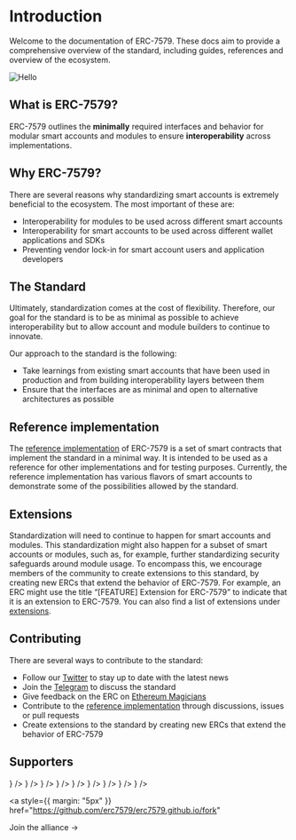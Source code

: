 
# Introduction

Welcome to the documentation of ERC-7579. These docs aim to provide a comprehensive overview of the standard, including guides, references and overview of the ecosystem.

![Hello](/bannerv2.png)

## What is ERC-7579?

ERC-7579 outlines the **minimally** required interfaces and behavior for modular smart accounts and modules to ensure **interoperability** across implementations.

## Why ERC-7579?

There are several reasons why standardizing smart accounts is extremely beneficial to the ecosystem. The most important of these are:

- Interoperability for modules to be used across different smart accounts
- Interoperability for smart accounts to be used across different wallet applications and SDKs
- Preventing vendor lock-in for smart account users and application developers

## The Standard

Ultimately, standardization comes at the cost of flexibility. Therefore, our goal for the standard is to be as minimal as possible to achieve interoperability but to allow account and module builders to continue to innovate.

Our approach to the standard is the following:

- Take learnings from existing smart accounts that have been used in production and from building interoperability layers between them
- Ensure that the interfaces are as minimal and open to alternative architectures as possible

## Reference implementation

The [reference implementation](https://github.com/erc7579/erc7579-implementation) of ERC-7579 is a set of smart contracts that implement the standard in a minimal way. It is intended to be used as a reference for other implementations and for testing purposes. Currently, the reference implementation has various flavors of smart accounts to demonstrate some of the possibilities allowed by the standard.

## Extensions

Standardization will need to continue to happen for smart accounts and modules. This standardization might also happen for a subset of smart accounts or modules, such as, for example, further standardizing security safeguards around module usage. To encompass this, we encourage members of the community to create extensions to this standard, by creating new ERCs that extend the behavior of ERC-7579. For example, an ERC might use the title “[FEATURE] Extension for ERC-7579” to indicate that it is an extension to ERC-7579. You can also find a list of extensions under [extensions](/extensions).

## Contributing

There are several ways to contribute to the standard:

- Follow our [Twitter](https://x.com/erc7579) to stay up to date with the latest news
- Join the [Telegram](https://t.me/+KfB9WuhKDgk5YzIx) to discuss the standard
- Give feedback on the ERC on [Ethereum Magicians](https://ethereum-magicians.org/t/erc-7579-minimal-modular-smart-accounts/17336)
- Contribute to the [reference implementation](https://github.com/erc7579/erc7579-implementation) through discussions, issues or pull requests
- Create extensions to the standard by creating new ERCs that extend the behavior of ERC-7579

## Supporters

<Cards>
  <Card
    title="Biconomy"
    href="https://biconomy.io/"
    icon={
      <Image
        src="/biconomy.jpeg"
        width={50}
        height={50}
        alt=""
        style={{ marginRight: "5px" }}
      />
    }
  />
  <Card
    title="ZeroDev"
    href="https://zerodev.app/"
    icon={
      <Image
        src="/zerodev.png"
        width={50}
        height={50}
        alt=""
        style={{ marginRight: "5px" }}
      />
    }
  />
  <Card
    title="Rhinestone"
    href="https://www.rhinestone.wtf/"
    icon={
      <Image
        src="/rhinestone.png"
        width={50}
        height={50}
        alt=""
        style={{ marginRight: "5px" }}
      />
    }
  />
  <Card
    title="OKX"
    href="https://www.okx.com/"
    icon={
      <Image
        src="/okx.jpeg"
        width={50}
        height={50}
        alt=""
        style={{ marginRight: "5px" }}
      />
    }
  />
  <Card
    title="Etherspot"
    href="https://etherspot.io"
    icon={
      <Image
        src="/etherspot.jpg"
        width={50}
        height={50}
        alt=""
        style={{ marginRight: "5px" }}
      />
    }
  />
  <Card
    title="Safe"
    href="https://safe.global/"
    icon={
      <Image
        src="/safe.png"
        width={50}
        height={50}
        alt=""
        style={{ marginRight: "5px" }}
      />
    }
  />
  <Card
    title="Pimlico"
    href="https://www.pimlico.io/"
    icon={
      <Image
        src="/pimlico.png"
        width={50}
        height={50}
        alt=""
        style={{ marginRight: "5px" }}
      />
    }
  />
  <Card
    title="WalletConnect"
    href="https://walletconnect.com/"
    icon={
      <Image
        src="/walletconnect.jpg"
        width={50}
        height={50}
        alt=""
        style={{ marginRight: "5px" }}
      />
    }
  />
  <Card
    title="zkEmail"
    href="https://prove.email/"
    icon={
      <Image
        src="/zkemail.png"
        width={50}
        height={50}
        alt=""
        style={{ marginRight: "5px" }}
      />
    }
  />
</Cards>

<a
  style={{ margin: "5px" }}
  href="https://github.com/erc7579/erc7579.github.io/fork"
>
  Join the alliance →
</a>
